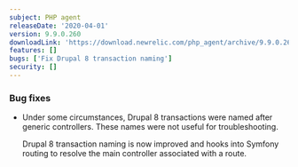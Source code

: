 ```yaml
---
subject: PHP agent
releaseDate: '2020-04-01'
version: 9.9.0.260
downloadLink: 'https://download.newrelic.com/php_agent/archive/9.9.0.260'
features: []
bugs: ['Fix Drupal 8 transaction naming']
security: []
---
```


### Bug fixes

* Under some circumstances, Drupal 8 transactions were named after generic controllers. These names were not useful for troubleshooting.

  Drupal 8 transaction naming is now improved and hooks into Symfony routing to resolve the main controller associated with a route.
